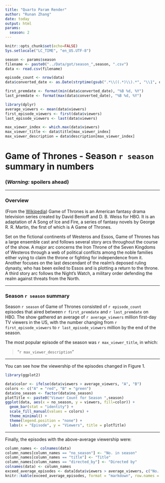 ---
title: "Quarto Param Render"
author: "Runan Zhang"
date: today
output: html
params:
  season: 2
---

```{r, include=FALSE, echo=FALSE, warning=FALSE, message=FALSE}
knitr::opts_chunk$set(echo=FALSE)
Sys.setlocale("LC_TIME", "en_US.UTF-8")

season <- params$season
filename <- paste0("../Data/got/season_",season, ".csv")
data <- read.csv(filename)

episode_count <- nrow(data)
data$converted_date <- as.Date(strptime(gsub(".*\\((.*)\\).*", "\\1", data$premiere_date),"%Y-%m-%d"))

first_premdate <- format(min(data$converted_date), "%B %d, %Y")
last_premdate <- format(max(data$converted_date), "%B %d, %Y")

library(dplyr)
average_viewers <- mean(data$viewers)
first_episode_viewers <- first(data$viewers)
last_episode_viewers <- last(data$viewers)

max_viewer_index <- which.max(data$viewers)
max_viewer_title <- data$title[max_viewer_index]
max_viewer_description = data$description[max_viewer_index]
```

# Game of Thrones - Season `r season` summary in numbers

### **(*Warning:* spoilers ahead)**

------------------------------------------------------------------------

### Overview

(From the [Wikipedia](https://en.wikipedia.org/wiki/Game_of_Thrones#Premise)) Game of Thrones is an American fantasy drama television series created by David Benioff and D. B. Weiss for HBO. It is an adaptation of A Song of Ice and Fire, a series of fantasy novels by George R. R. Martin, the first of which is A Game of Thrones.

Set on the fictional continents of Westeros and Essos, Game of Thrones has a large ensemble cast and follows several story arcs throughout the course of the show. A major arc concerns the Iron Throne of the Seven Kingdoms of Westeros through a web of political conflicts among the noble families either vying to claim the throne or fighting for independence from it. Another focuses on the last descendant of the realm's deposed ruling dynasty, who has been exiled to Essos and is plotting a return to the throne. A third story arc follows the Night's Watch, a military order defending the realm against threats from the North.

------------------------------------------------------------------------

### Season `r season` summary

Season `r season` of Game of Thrones consisted of `r episode_count` episodes that aired between `r first_premdate` and `r last_premdate` on HBO. The show gathered an average of `r average_viewers` million first-day TV viewers in the US, with the number changing from `r first_episode_viewers` to `r last_episode_viewers` million by the end of the season.

The most popular episode of the season was `r max_viewer_title`, in which:

> "`r max_viewer_description`"

***

You can see how the viewership of the episodes changed in Figure 1.

```{r, echo=FALSE}
library(ggplot2)

data$color <- ifelse(data$viewers > average_viewers, "A", "B")
colors <- c("A" = "red", "B" = "green")
data$no_season <- factor(data$no_season)
plotTitle <- paste0("Viewer Count for Season ",season)
ggplot(data, aes(x = no_season, y = viewers, fill=color)) +
  geom_bar(stat = "identity") +
  scale_fill_manual(values = colors) +
  theme_minimal() +
  theme(legend.position = "none") +
  labs(x = "Episode", y = "Viewers", title = plotTitle)
```
***

Finally, the episodes with the above-average viewership were:

```{r, echo=FALSE}
column_names <- colnames(data)
column_names[column_names == "no_season"] <- "No. in season"
column_names[column_names == "title"] <- "Title"
column_names[column_names == "directed_by"] <- "Directed by"
colnames(data) <- column_names
exceed_average_episodes <- data[data$viewers > average_viewers, c("No. in season", "Title", "Directed by")]
knitr::kable(exceed_average_episodes, format = "markdown", row.names = FALSE)
```